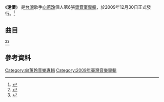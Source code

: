 {{Otheruses|還債 (消歧義)|subject=歌手向蕙玲個人第6張錄音室專輯|other=該詞的其他用法}}
{{Infobox Album
| Name  = 還債
| Type  = 專輯
| Cover  = Mika Xiang 2009.jpg
| Artist  = [[向蕙玲|向蕙玲]]
| Released   = 2009年12月30日
| Genre = [[台語流行音樂|台語流行音樂]]
| Label = 大棠科技音樂
| Producer = [[羅安_(詞曲作家)|羅安]] （本名:張為-{杰}-）
| Last album = [[風塵花|風塵花]]<br/><small>2008年</small>
| This album = '''還債'''<br/><small>2009年</small>
| Next album = [[為愛請求|為愛請求]]<br/><small>2011年</small>
}}
《'''還債'''》 是[[台灣|台灣]]歌手[[向蕙玲|向蕙玲]]個人第6張[[錄音室專輯|錄音室專輯]]，於2009年12月30日正式發行。<ref>{{Cite web |url=https://www.ccr.com.tw/goods/183685 |title=向蕙玲 / 還債 - 佳佳唱片網路音樂城 |access-date=2015-08-19 |archive-date=2016-03-04 |archive-url=https://web.archive.org/web/20160304122838/https://www.ccr.com.tw/goods/183685 |dead-url=no }}</ref>

==曲目==
<ref>{{Cite web |url=http://mojim.com/tw102501x5.htm |title=向蕙玲 / 還債 - 魔鏡歌詞網 |access-date=2015-08-19 |archive-date=2020-02-19 |archive-url=https://web.archive.org/web/20200219232227/http://mojim.com/tw102501x5.htm |dead-url=no }}</ref><ref>{{Cite web |url=http://www.5music.com.tw/CDList-C.asp?cdno=430495679516 |title=向蕙玲 / 還債 - 五大唱片 |access-date=2015-08-19 |archive-date=2014-01-12 |archive-url=https://web.archive.org/web/20140112152615/http://www.5music.com.tw/CDList-C.asp?cdno=430495679516 |dead-url=no }}</ref>
{{Tracklist

| longnote_column = yes
| music_credits = yes
| lyrics_credits = yes
| arranger_credits = yes

| title1 = 還債
| music1 = 羅安
| lyrics1 = 羅安
| arranger1 = 張振-{杰}-  
| longnote1 = 
| length1 = 

| title2 = 不知
| music2 = 羅安
| lyrics2 = 向蕙玲
| arranger2 = 張振-{杰}- 
| longnote2 = 
| length2 = 

| title3 = 你排第一
| music3 = 羅安
| lyrics3 = 巴布/羅安
| arranger3 = 蔡宏勳
| longnote3 = 
| length3 = 

| title4 = 袂震袂動
| music4 = 羅安
| lyrics4 = 羅安
| arranger4 = 張振-{杰}- 
| longnote4 = 三立《[[戲說台灣|戲說台灣]]》片頭曲
| length4 = 

| title5 = 阮只為你水
| music5 = 羅安
| lyrics5 = 羅安
| arranger5 = 張振-{杰}- 
| longnote5 = 
| length5 = 

| title6 = 痴情咁有路用
| music6 = 羅安
| lyrics6 = 郭之儀/羅安
| arranger6 = 浩世音樂/石恩明
| longnote6 =  
| length6 = 

| title7 = 迷失
| music7 = 羅安
| lyrics7 = 向蕙玲
| arranger7 = 蔡宏勳
| longnote7 = 
| length7 = 

| title8 = 冷笑話
| music8 = 蕭蔓萱
| lyrics8 = 巴布
| arranger8 = 蔡宏勳
| longnote8 = 
| length8 = 

| title9 = 放粉鳥
| music9 = 羅安
| lyrics9 = 羅安
| arranger9 = 浩世音樂/石恩明
| longnote9 = 
| length9 = 

| title10 = 甘願吹風
| music10 = 羅安
| lyrics10 = 羅安
| arranger10 = 蔡宏勳
| longnote10 = 
| length10 =
 
| total_length = 
}}

==參考資料==
<references/>
[[Category:向蕙玲音樂專輯|Category:向蕙玲音樂專輯]]
[[Category:2009年臺灣音樂專輯|Category:2009年臺灣音樂專輯]]